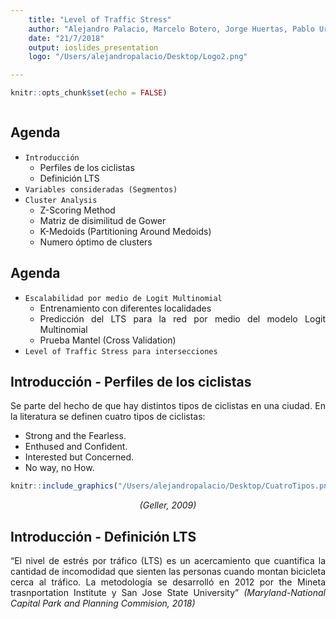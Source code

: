```yaml
---
    title: "Level of Traffic Stress"
    author: "Alejandro Palacio, Marcelo Botero, Jorge Huertas, Pablo Uriza, Gemán Carvajal, Sergio      Cabrales, Olga Lucía Sarmiennto, Andrés L. Medaglia"
    date: "21/7/2018"
    output: ioslides_presentation
    logo: "/Users/alejandropalacio/Desktop/Logo2.png"

---
```


<style>
body {
text-align: justify}
</style>

```r
knitr::opts_chunk$set(echo = FALSE)



```

## Agenda
- `Introducción`
    * Perfiles de los ciclistas
    * Definición LTS
- `Variables consideradas (Segmentos)`
- `Cluster Analysis`
    * Z-Scoring Method
    * Matriz de disimilitud de Gower
    * K-Medoids (Partitioning Around Medoids)
    * Numero óptimo de clusters

## Agenda    
    
- `Escalabilidad por medio de Logit Multinomial`
    * Entrenamiento con diferentes localidades
    * Predicción del LTS para la red por medio del modelo Logit Multinomial
    * Prueba Mantel (Cross Validation) 
- `Level of Traffic Stress para intersecciones`

## Introducción - Perfiles de los ciclistas

Se parte del hecho de que hay distintos tipos de ciclistas en una ciudad. En la literatura se definen cuatro tipos de ciclistas: 

- Strong and the Fearless.
- Enthused and Confident.
- Interested but Concerned.
- No way, no How.

```r
knitr::include_graphics("/Users/alejandropalacio/Desktop/CuatroTipos.png")
```
<center>
*(Geller, 2009)*
</center>

## Introducción - Definición LTS

"El nivel de estrés por tráfico (LTS) es un acercamiento que cuantifica la cantidad de incomodidad que sienten las personas cuando montan bicicleta cerca al tráfico. La metodología se desarrolló en 2012 por the Mineta trasnportation Institute y San Jose State University" *(Maryland-National Capital Park and Planning Commision, 2018)*


```r

 

```



